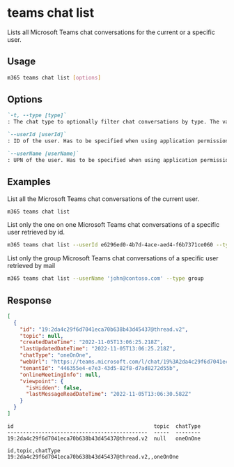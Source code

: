 
# teams chat list

Lists all Microsoft Teams chat conversations for the current or a specific user.

## Usage

```sh
m365 teams chat list [options]
```

## Options

```md defintion-list
`-t, --type [type]`
: The chat type to optionally filter chat conversations by type. The value can be `oneOnOne`, `group` or `meeting`.

`--userId [userId]`
: ID of the user. Has to be specified when using application permissions. Specify either `userId` or `userName`, but not both.

`--userName [userName]`
: UPN of the user. Has to be specified when using application permissions. Specify either `userId` or `userName`, but not both.
```

<Global />

## Examples

List all the Microsoft Teams chat conversations of the current user.

```sh
m365 teams chat list
```

List only the one on one Microsoft Teams chat conversations of a specific user retrieved by id.

```sh
m365 teams chat list --userId e6296ed0-4b7d-4ace-aed4-f6b7371ce060 --type oneOnOne
```

List only the group Microsoft Teams chat conversations of a specific user retrieved by mail

```sh
m365 teams chat list --userName 'john@contoso.com' --type group 
```

## Response

<Tabs>
  <TabItem value="json" label="JSON">

  ```json
  [
    {
      "id": "19:2da4c29f6d7041eca70b638b43d45437@thread.v2",
      "topic": null,
      "createdDateTime": "2022-11-05T13:06:25.218Z",
      "lastUpdatedDateTime": "2022-11-05T13:06:25.218Z",
      "chatType": "oneOnOne",
      "webUrl": "https://teams.microsoft.com/l/chat/19%3A2da4c29f6d7041eca70b638b43d45437%40thread.v2/0?tenantId=446355e4-e7e3-43d5-82f8-d7ad8272d55b",
      "tenantId": "446355e4-e7e3-43d5-82f8-d7ad8272d55b",
      "onlineMeetingInfo": null,
      "viewpoint": {
        "isHidden": false,
        "lastMessageReadDateTime": "2022-11-05T13:06:30.582Z"
      }
    }
  ]
  ```

  </TabItem>
  <TabItem value="text" label="Text">

  ```text
  id                                             topic  chatType
  ---------------------------------------------  -----  --------
  19:2da4c29f6d7041eca70b638b43d45437@thread.v2  null   oneOnOne
  ```

  </TabItem>
  <TabItem value="csv" label="CSV">

  ```csv
  id,topic,chatType
  19:2da4c29f6d7041eca70b638b43d45437@thread.v2,,oneOnOne
  ```

  </TabItem>
</Tabs>

